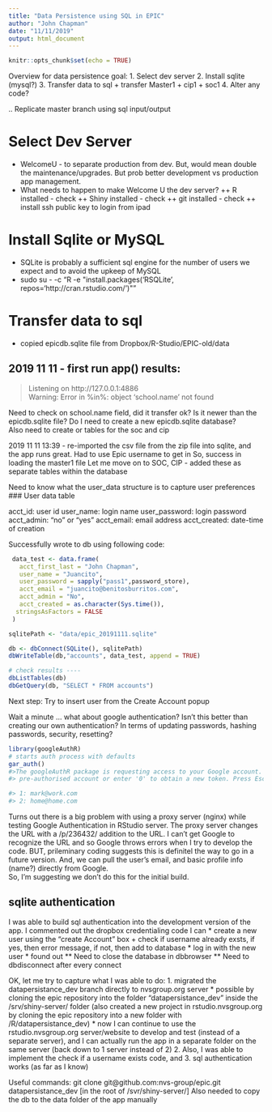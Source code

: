 ```yaml
---
title: "Data Persistence using SQL in EPIC"
author: "John Chapman"
date: "11/11/2019"
output: html_document
---
```


```r
knitr::opts_chunk$set(echo = TRUE)
```

Overview for data persistence goal:
1. Select dev server
2. Install sqlite (mysql?)
3. Transfer data to sql
  + transfer Master1 
  + cip1
  + soc1
4. Alter any code?

.. Replicate master branch using sql input/output


# Select Dev Server

* WelcomeU - to separate production from dev.  But, would mean double the maintenance/upgrades. But prob better development vs production app management.
+ What needs to happen to make Welcome U the dev server?
++ R installed - check
++ Shiny installed - check
++ git installed - check
++ install ssh public key to login from ipad

# Install Sqlite or MySQL
* SQLite is probably a sufficient sql engine for the number of users we expect and to avoid the upkeep of MySQL
+ sudo su - -c "R -e \"install.packages('RSQLite', repos='http://cran.rstudio.com/')\""

# Transfer data to sql
* copied epicdb.sqlite file from Dropbox/R-Studio/EPIC-old/data

## 2019 11 11 - first run app() results:
> Listening on http://127.0.0.1:4886  
> Warning: Error in %in%: object 'school.name' not found

Need to check on school.name field, did it transfer ok?  Is it newer than the epicdb.sqlite file? Do I need to create a new epicdb.sqlite database?  
Also need to create or tables for the soc and cip

2019 11 11 13:39 - re-imported the csv file from the zip file into sqlite, and the app runs great.
Had to use Epic username to get in
So, success in loading the master1 file
Let me move on to SOC, CIP - added these as separate tables within the database

Need to know what the user_data structure is to capture user preferences
### User data table
<!-- Sources -->
<!-- https://github.com/datastorm-open/shinymanager -->
<!-- https://github.com/paulc91/shinyauthr -->

acct_id: user id
user_name: login name
user_password: login password
acct_admin: "no" or "yes"
acct_email: email address
acct_created: date-time of creation

Successfully wrote to db using following code:

```r


 data_test <- data.frame(
   acct_first_last = "John Chapman",
   user_name = "Juancito",
   user_password = sapply("pass1",password_store),
   acct_email = "juancito@benitosburritos.com",
   acct_admin = "No",
   acct_created = as.character(Sys.time()),
  stringsAsFactors = FALSE
 )

sqlitePath <- "data/epic_20191111.sqlite"

db <- dbConnect(SQLite(), sqlitePath)
dbWriteTable(db,"accounts", data_test, append = TRUE)

# check results ----
dbListTables(db)
dbGetQuery(db, "SELECT * FROM accounts")

```

Next step: Try to insert user from the Create Account popup 


Wait a minute ... what about google authentication?  Isn't this better than creating our own authentication? In terms of updating passwords, hashing passwords, security, resetting?  
```r
library(googleAuthR)
# starts auth process with defaults
gar_auth()
#>The googleAuthR package is requesting access to your Google account. Select a 
#> pre-authorised account or enter '0' to obtain a new token. Press Esc/Ctrl + C to abort.

#> 1: mark@work.com
#> 2: home@home.com
```


Turns out there is a big problem with using a proxy server (nginx) while testing Google Authentication in RStudio server.  The proxy server changes the URL with a /p/236432/ addition to the URL.  I can't get Google to recognize the URL and so Google throws errors when I try to develop the code.  BUT, prileminary coding suggests this is definitel the way to go in a future version.  And, we can pull the user's email, and basic profile info (name?) directly from Google.  
So, I'm suggesting we don't do this for the initial build.


## sqlite authentication
I was able to build sql authentication into the development version of the app.
I commented out the dropbox credentialing code
I can
* create a new user using the "create Account" box
+ check if username already exsts, if yes, then error message, if not, then add to database
* log in with the new user
* found out
** Need to close the database in dbbrowser
** Need to dbdisconnect after every connect

OK, let me try to capture what I was able to do:
1. migrated the datapersistance_dev branch directly to nvsgroup.org server
* possible by cloning the epic repository into the folder "datapersistance_dev" inside the /srv/shiny-server/ folder (also created a new project in rstudio.nvsgroup.org by cloning the epic repository into a new folder with /R/datapersistance_dev)
* now I can continue to use the rstudio.nvsgroup.org server/website to develop and test (instead of a separate server), and I can actually run the app in a separate folder on the same server (back down to 1 server instead of 2)
2. Also, I was able to implement the check if a username exists code, and
3. sql authentication works (as far as I know)

Useful commands:
git clone git@github.com:nvs-group/epic.git datapersistance_dev [in the root of /svr/shiny-server/]
Also needed to copy the db to the data folder of the app manually